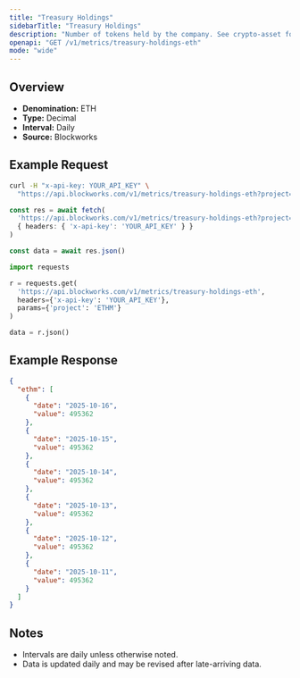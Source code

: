 ```yaml
---
title: "Treasury Holdings"
sidebarTitle: "Treasury Holdings"
description: "Number of tokens held by the company. See crypto-asset for asset indicator"
openapi: "GET /v1/metrics/treasury-holdings-eth"
mode: "wide"
---
```


## Overview

- **Denomination:** ETH
- **Type:** Decimal
- **Interval:** Daily
- **Source:** Blockworks

## Example Request

<CodeGroup>

```bash cURL
curl -H "x-api-key: YOUR_API_KEY" \
  "https://api.blockworks.com/v1/metrics/treasury-holdings-eth?project=ETHM"
```

```typescript TypeScript
const res = await fetch(
  'https://api.blockworks.com/v1/metrics/treasury-holdings-eth?project=ETHM',
  { headers: { 'x-api-key': 'YOUR_API_KEY' } }
)

const data = await res.json()
```

```python Python
import requests

r = requests.get(
  'https://api.blockworks.com/v1/metrics/treasury-holdings-eth',
  headers={'x-api-key': 'YOUR_API_KEY'},
  params={'project': 'ETHM'}
)

data = r.json()
```

</CodeGroup>

## Example Response

```json
{
  "ethm": [
    {
      "date": "2025-10-16",
      "value": 495362
    },
    {
      "date": "2025-10-15",
      "value": 495362
    },
    {
      "date": "2025-10-14",
      "value": 495362
    },
    {
      "date": "2025-10-13",
      "value": 495362
    },
    {
      "date": "2025-10-12",
      "value": 495362
    },
    {
      "date": "2025-10-11",
      "value": 495362
    }
  ]
}
```

## Notes
- Intervals are daily unless otherwise noted.
- Data is updated daily and may be revised after late-arriving data.